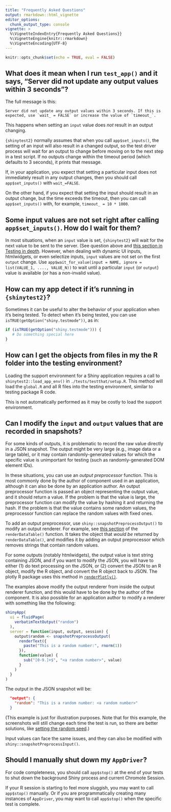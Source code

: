 ```yaml
---
title: "Frequently Asked Questions"
output: rmarkdown::html_vignette
editor_options:
  chunk_output_type: console
vignette: >
  %\VignetteIndexEntry{Frequently Asked Questions}}
  %\VignetteEngine{knitr::rmarkdown}
  %\VignetteEncoding{UTF-8}
---
```


```r
knitr::opts_chunk$set(echo = TRUE, eval = FALSE)
```


## What does it mean when I run `test_app()` and it says, "Server did not update any output values within 3 seconds"?

The full message is this:

```
Server did not update any output values within 3 seconds. If this is expected, use `wait_ = FALSE` or increase the value of `timeout_`.
```

This happens when setting an `input` value does *not* result in an output changing.

`{shinytest2}` normally assumes that when you call `app$set_inputs()`, the setting of an input will also result in a changed output, so the test driver process will wait for an output to change before moving on to the next step in a test script. If no outputs change within the timeout period (which defaults to 3 seconds), it prints that message.

If, in your application, you expect that setting a particular input does not immediately result in any output changes, then you should call `app$set_inputs()` with `wait_=FALSE`.

On the other hand, if you expect that setting the input should result in an output change, but the time exceeds the timeout, then you can call `app$set_inputs()` with, for example, `timeout_ = 10 * 1000`.


## Some input values are not set right after calling `app$set_inputs()`. How do I wait for them?

In most situations, when an `input` value is set, `{shinytest2}` will wait for the next value to be sent to the server. (See question above and [this section in Testing in depth](in-depth.html#wait-for-value).  However, when dealing with dynamic UI inputs, htmlwidgets, or even selectize inputs, `input` values are not set on the first `output` change.  Use `app$wait_for_value(input = NAME, ignore = list(VALUE_1, ...., VALUE_N))` to wait until a particular `input` (or `output`) value is available (or has a non-invalid value).


## How can my app detect if it's running in `{shinytest2}`?

Sometimes it can be useful to alter the behavior of your application when it's being tested. To detect when it's being tested, you can use `isTRUE(getOption("shiny.testmode"))`, as in:

```r
if (isTRUE(getOption("shiny.testmode"))) {
   # Do something special here
}
```

## How can I get the objects from files in my the R folder into the testing environment?

Loading the support environment for a Shiny application requires a call to `shinytest2::load_app_env()` in `./tests/testthat/setup.R`. This method will load the `global.R` and all R files into the testing environment, similar to testing package R code.

This is not automatically performed as it may be costly to load the support environment.


## Can I modify the `input` and `output` values that are recorded in snapshots?

For some kinds of outputs, it is problematic to record the raw value directly in a JSON snapshot. The output might be very large (e.g., image data or a large table), or it may contain randomly-generated values for which the specific value is unimportant for testing (such as randomly-generated DOM element IDs).

In these situations, you can use an *output preprocessor* function. This is most commonly done by the author of component used in an application, although it can also be done by an application author. An output preprocessor function is passed an object representing the output value, and it should return a value. If the problem is that the value is large, the preprocessor function can modify the value by hashing it and returning the hash. If the problem is that the value contains some random values, the preprocessor function can replace the random values with fixed ones.

To add an output preprocessor, use `shiny::snapshotPreprocessOutput()` to modify an output renderer. For example, see [this section](https://github.com/rstudio/shiny/blob/81cc7c5/R/shinywrappers.R#L656-L663) of the `renderDataTable()` function. It takes the object that *would be* returned by `renderDataTable()`, and modifies it by adding an output preprocessor which removes strings that contain random values.

For some outputs (notably htmlwidgets), the output value is text string containing JSON, and if you want to modify the JSON, you will have to either (1) do text processing on the JSON, or (2) convert the JSON to an R object, modify the R object, and convert the R object back to JSON. The plotly R package uses this method in [`renderPlotly()`](https://github.com/plotly/plotly.R/blob/2eef4ab/R/shiny.R#L46-L53).

The examples above modify the output renderer from inside the output renderer function, and this would have to be done by the author of the component. It is also possible for an application author to modify a renderer with something like the following:

```r
shinyApp(
  ui = fluidPage(
    verbatimTextOutput("random")
  ),
  server = function(input, output, session) {
    output$random <- snapshotPreprocessOutput(
      renderText({
        paste("This is a random number:", rnorm(1))
      }),
      function(value) {
        sub("[0-9.]+$", "<a random number>", value)
      }
    )
  }
)
```

The output in the JSON snapshot will be:

```json
  "output": {
    "random": "This is a random number: <a random number>"
  }
```

(This example is just for illustration purposes. Note that for this example, the screenshots will still change each time the test is run, so there are better solutions, like [setting the random seed](in-depth.html#controlling-randomness).)

Input values can face the same issues, and they can also be modified with `shiny::snapshotPreprocessInput()`.


## Should I manually shut down my `AppDriver`?

For code completeness, you should call `app$stop()` at the end of your tests to shut down the background Shiny process and current Chromote Session.

If your R session is starting to feel more sluggish, you may want to call `app$stop()` manually. Or if you are programmatically creating many instances of `AppDriver`, you may want to call `app$stop()` when the specific test is complete.
